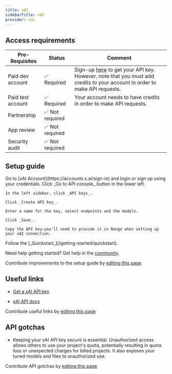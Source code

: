```yaml
---
title: xAI
sidebarTitle: xAI
provider: xai
---
```





<Overview />
<PreBuiltTooling />
<PreBuiltUseCases />

## Access requirements
| Pre-Requisites | Status | Comment|
| - | - | - |
| Paid dev account | ✅ Required |Sign-up [here](https://accounts.x.ai/sign-up) to get your API key. However, note that you must add credits to your account in order to make API requests. |
| Paid test account | ✅ Required | Your account needs to have credits in order to make API requests. |
| Partnership | ✅ Not required | |
| App review | ✅ Not required |  |
| Security audit | ✅ Not required | |

## Setup guide

<Steps>
  <Step title="Login/Sign-up to your xAI Account">
    Go to [xAI Account](https://accounts.x.ai/sign-in) and login or sign up using your credentials.
  </Step>

  <Step title="Generate xAI API key">
    Click _Go to API console_ button in the lower left. 

    In the left sidebar, click _API keys_.

    Click _Create API key_.

    Enter a name for the key, select endpoints and the models.

    Click _Save_.
    
    Copy the API key—you'll need to provide it in Nango when setting up your xAI connection.
  </Step>

  <Step title="Next">
    Follow the [_Quickstart_](/getting-started/quickstart).
  </Step>
</Steps>


<Tip>Need help getting started? Get help in the [community](https://nango.dev/slack).</Tip>

<Note>Contribute improvements to the setup guide by [editing this page](https://github.com/nangohq/nango/tree/master/docs-v2/integrations/all/xai.mdx)</Note>


## Useful links

-   [Get a xAI API key](https://accounts.x.ai/sign-in)

-   [xAI API docs](https://docs.x.ai/docs)


<Note>Contribute useful links by [editing this page](https://github.com/nangohq/nango/tree/master/docs-v2/integrations/all/xai.mdx)</Note>

## API gotchas

- Keeping your xAI API key secure is essential. Unauthorized access allows others to use your project's quota, potentially resulting in quota loss or unexpected charges for billed projects. It also exposes your tuned models and files to unauthorized use.


<Note>Contribute API gotchas by [editing this page](https://github.com/nangohq/nango/tree/master/docs-v2/integrations/all/xai.mdx)</Note>
